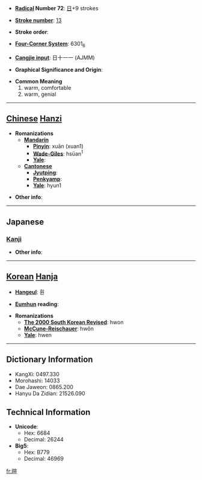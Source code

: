* '''[[Wiktionary:Chinese radical index| Radical]] Number 72''': [[Wiktionary:Chinese radical index 日|日]]+9 strokes

* '''[[Wiktionary:Chinese total strokes index|Stroke number]]''': [[Wiktionary:Chinese total strokes index 13|13]]

* '''Stroke order''': 

* '''[[Wiktionary:Chinese four corner index|Four-Corner System]]''': 6301<sub>6</sub>

* '''[[Wiktionary:Chinese Cangjie index|Cangjie input]]''': 日十一一 (AJMM)

* '''Graphical Significance and Origin''': 

* '''Common Meaning'''
*#warm, comfortable
*# warm, genial


----

== [[Chinese]] [[Hanzi]] ==

* '''Romanizations'''
** '''[[Mandarin]]'''
*** '''[[Pinyin]]''': xuān (xuan1)
*** '''[[Wade-Giles]]''': hsüan<sup>1</sup>
*** '''[[Yale]]''': 
** '''[[Cantonese]]'''
*** '''[[Jyutping]]''':
*** '''[[Penkyamp]]''': 
*** '''[[Yale]]''': hyun1

* '''Other info''': 

----

==Japanese==
===[[Kanji]]===
{{kanji|on readings=[[けん]] (ken)
|kun readings=[[あたたかい]] (atatakai)
}}

* '''Other info''':  

----

== [[Korean]] [[Hanja]] ==

* '''[[Hangeul]]''': 훤

* '''[[Eumhun]] reading''': 

* '''Romanizations'''
** '''[[The 2000 South Korean Revised Romanization|The 2000 South Korean Revised]]''': hwon
** '''[[McCune-Reischauer]]''': hwŏn
** '''[[Yale]]''': hwen

----

== Dictionary Information ==

* KangXi: 0497.330
* Morohashi: 14033
* Dae Jaweon: 0865.200
* Hanyu Da Zidian: 21526.090

== Technical Information ==

* '''Unicode''':
** Hex: 6684
** Decimal: 26244
* '''Big5''':
** Hex: B779
** Decimal: 46969

[[fr:暄]]